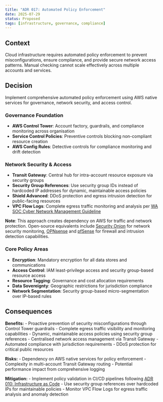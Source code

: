 ```yaml
---
title: "ADR 017: Automated Policy Enforcement"
date: 2025-07-29
status: Proposed
tags: [infrastructure, governance, compliance]
---
```


## Context

Cloud infrastructure requires automated policy enforcement to prevent misconfigurations, ensure compliance, and provide secure network access patterns. Manual checking cannot scale effectively across multiple accounts and services.

## Decision

Implement comprehensive automated policy enforcement using AWS native services for governance, network security, and access control.

### Governance Foundation

- **AWS Control Tower**: Account factory, guardrails, and compliance monitoring across organisation
- **Service Control Policies**: Preventive controls blocking non-compliant resource creation
- **AWS Config Rules**: Detective controls for compliance monitoring and drift detection

### Network Security & Access

- **Transit Gateway**: Central hub for intra-account resource exposure via security groups
- **Security Group References**: Use security group IDs instead of hardcoded IP addresses for dynamic, maintainable access policies
- **Shield Advanced**: DDoS protection and egress intrusion detection for public-facing resources
- **VPC Flow Logs**: Complete egress traffic monitoring and analysis per [WA SOC Cyber Network Management Guideline](https://soc.cyber.wa.gov.au/guidelines/network-management/)

**Note**: This approach creates dependency on AWS for traffic and network protection. Open-source equivalents include [Security Onion](https://securityonionsolutions.com/) for network security monitoring, [OPNsense](https://opnsense.org/) and [pfSense](https://www.pfsense.org/) for firewall and intrusion detection capabilities.

### Core Policy Areas

- **Encryption**: Mandatory encryption for all data stores and communications
- **Access Control**: IAM least-privilege access and security group-based resource access
- **Resource Tagging**: Governance and cost allocation requirements
- **Data Sovereignty**: Geographic restrictions for jurisdiction compliance
- **Network Segmentation**: Security group-based micro-segmentation over IP-based rules

## Consequences

**Benefits:**
- Proactive prevention of security misconfigurations through Control Tower guardrails
- Complete egress traffic visibility and monitoring capabilities
- Dynamic, maintainable access policies using security group references
- Centralised network access management via Transit Gateway
- Automated compliance with jurisdiction requirements
- DDoS protection for critical public resources

**Risks:**
- Dependency on AWS native services for policy enforcement
- Complexity in multi-account Transit Gateway routing
- Potential performance impact from comprehensive logging

**Mitigation:**
- Implement policy validation in CI/CD pipelines following [ADR 010: Infrastructure as Code](010-configmgmt.qmd)
- Use security group references over hardcoded IPs for maintainable policies
- Monitor VPC Flow Logs for egress traffic analysis and anomaly detection

